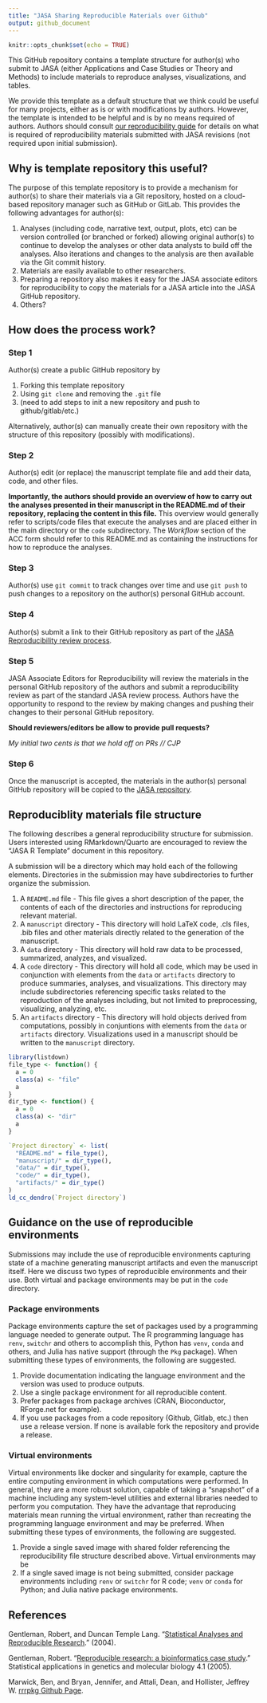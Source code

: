 ```yaml
---
title: "JASA Sharing Reproducible Materials over Github"
output: github_document
---
```


```r
knitr::opts_chunk$set(echo = TRUE)
```


This GitHub repository contains a template structure for author(s) who
submit to JASA (either Applications and Case Studies or Theory and Methods) to include materials to
reproduce analyses, visualizations, and tables.

We provide this template as a default structure that we think could be useful for many projects, either as is or with modifications by authors. However, the template is intended to be helpful and is by no means required of authors. Authors should consult [our reproducibility guide](https://jasa-acs.github.io/repro-guide) for details on what is required of reproducibility materials submitted with JASA revisions (not required upon initial submission). 

## Why is template repository this useful? 

The purpose of this template repository is to provide a mechanism for 
author(s) to share their materials via a Git repository, hosted on a cloud-based repository manager such as GitHub or GitLab. This provides the following advantages for author(s): 

1. Analyses (including code, narrative text, output, plots, etc) can be version controlled (or branched or forked) allowing original author(s) to continue to develop the analyses or other data analysts to build off the analyses. Also iterations and changes to the analysis are then available via the Git commit history. 
2. Materials are easily available to other researchers.
3. Preparing a repository also makes it easy for the JASA associate editors for reproducibility to copy the materials for a JASA article into the JASA GitHub repository.
4. Others? 

## How does the process work? 

### Step 1 

Author(s) create a public GitHub repository by 

1. Forking this template repository 
2. Using `git clone` and removing the `.git` file
3. (need to add steps to init a new repository and push to github/gitlab/etc.)

Alternatively, author(s) can manually create their own repository with the structure of this repository (possibly with modifications). 

### Step 2 

Author(s) edit (or replace) the manuscript template file and add their data, code, and other files.

**Importantly, the authors should provide an overview of how to carry out the analyses presented in their manuscript in the README.md of their repository, replacing the content in this file.** This overview would generally refer to scripts/code files that execute the analyses and are placed either in the main directory or the `code` subdirectory. The *Workflow* section of the ACC form should refer to this README.md as containing the instructions for how to reproduce the analyses.

### Step 3

Author(s) use `git commit` to track changes over time and use `git push` to push changes to a repository on the author(s) personal GitHub account. 

### Step 4 

Author(s) submit a link to their GitHub repository as part of the [JASA Reproducibility review process](https://jasa-acs.github.io/repro-guide/). 

### Step 5

JASA Associate Editors for Reproducibility will review the materials in the personal GitHub repository of the authors and submit a reproducibility review as part of the standard JASA review process. Authors have the opportunity to respond to the review by making changes and pushing their changes to their personal GitHub repository. 

**Should reviewers/editors be allow to provide pull requests?**

*My initial two cents is that we hold off on PRs // CJP*

### Step 6 

Once the manuscript is accepted, the materials in the author(s) personal GitHub repository will be copied to the [JASA repository](https://github.com/jasa-acs). 

## Reproduciblity materials file structure

The following describes a general reproducibility structure for submission. Users
interested using RMarkdown/Quarto are encouraged to review the "JASA R Template"
document in this repository.

A submission will be a directory which may hold each of the following elements. Directories in the submission may have subdirectories to further organize
the submission. 

1. A `README.md` file - This file gives a short description of the paper, the
contents of each of the directories and instructions for reproducing relevant
material.
2. A `manuscript` directory - This directory will hold LaTeX code, .cls files, .bib
files and other materials directly related to the generation of the manuscript.
3. A `data` directory - This directory will hold raw data to be processed, 
summarized, analyzes, and visualized.
4. A `code` directory - This directory will hold all code, which may be used
in conjunction with elements from the `data` or `artifacts` directory to produce
summaries, analyses, and visualizations. This directory may include subdirectories
referencing specific tasks related to the reproduction of the analyses including,
but not limited to preprocessing, visualizing, analyzing, etc.
5. An `artifacts` directory - This directory will hold objects derived from
computations, possibly in conjuntions with elements from the `data` or `artifacts`
directory. Visualizations used in a manuscript should be written to the
`manuscript` directory.

```r
library(listdown)
file_type <- function() {
  a = 0
  class(a) <- "file"
  a
}
dir_type <- function() {
  a = 0
  class(a) <- "dir"
  a
}

`Project directory` <- list(
  "README.md" = file_type(),
  "manuscript/" = dir_type(),
  "data/" = dir_type(),
  "code/" = dir_type(),
  "artifacts/" = dir_type()
)
ld_cc_dendro(`Project directory`)
```

## Guidance on the use of reproducible environments

Submissions may include the use of reproducible environments capturing
state of a machine generating manuscript artifacts and even the manuscript
itself. Here we discuss two types of reproducible environments and their use. 
Both virtual and package environments may be put in the `code` directory.

### Package environments

Package environments capture the set of packages used by a programming language
needed to generate output. The R programming language has `renv`, 
`switchr` and others to accomplish this, Python has `venv`, `conda` and others, 
and Julia has native support (through the `Pkg` package). When submitting 
these types of environments, the following are suggested.

1. Provide documentation indicating the language environment and the version
was used to produce outputs.
2. Use a single package environment for all reproducible content.
3. Prefer packages from package archives (CRAN, Bioconductor, RForge.net for 
example).
4. If you use packages from a code repository (Github, Gitlab, etc.) then
use a release version. If none is available fork the repository and provide a 
release.

### Virtual environments

Virtual environments like docker and singularity for example, capture the entire 
computing environment in which computations were performed. In general, they
are a more robust solution, capable of taking a "snapshot" of a machine including
any system-level utilities and external libraries needed to perform you computation.
They have the advantage that reproducing materials mean running the virtual
environment, rather than recreating the programming language environment and
may be preferred. When submitting these types of environments, the following are suggested.

1. Provide a single saved image with shared folder referencing the reproducibility
file structure described above. Virtual environments may be 
2. If a single saved image is not being submitted, consider package environments
including `renv` or `switchr` for R code; `venv` or `conda` for Python; and
Julia native package environments. 


## References

Gentleman, Robert, and Duncan Temple Lang. "[Statistical Analyses and Reproducible Research](http://biostats.bepress.com/cgi/viewcontent.cgi?article=1001&context=bioconductor)." (2004).

Gentleman, Robert. "[Reproducible research: a bioinformatics case study](https://www.degruyter.com/document/doi/10.2202/1544-6115.1034/html)." Statistical applications in genetics and molecular biology 4.1 (2005).

Marwick, Ben, and Bryan, Jennifer, and Attali, Dean, and Hollister, Jeffrey W. [rrrpkg Github Page](https://github.com/ropensci/rrrpkg).


